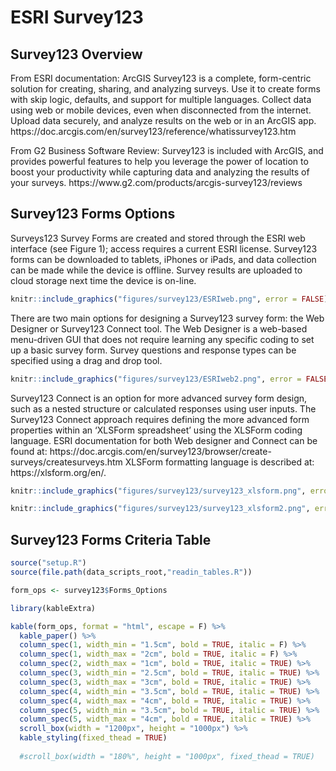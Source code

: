 # ESRI Survey123

## Survey123 Overview

From ESRI documentation: ArcGIS Survey123 is a complete, form-centric solution for creating, sharing, and analyzing surveys. Use it to create forms with skip logic, defaults, and support for multiple languages. Collect data using web or mobile devices, even when disconnected from the internet. Upload data securely, and analyze results on the web or in an ArcGIS app. 
https://doc.arcgis.com/en/survey123/reference/whatissurvey123.htm

From G2 Business Software Review: Survey123 is included with ArcGIS, and provides powerful features to help you leverage the power of location to boost your productivity while capturing data and analyzing the results of your surveys. https://www.g2.com/products/arcgis-survey123/reviews

## Survey123 Forms Options

Surveys123 Survey Forms are created and stored through the ESRI web interface (see Figure 1); access requires a current ESRI license. Survey123 forms can be downloaded to tablets, iPhones or iPads, and data collection can be made while the device is offline. Survey results are uploaded to cloud storage next time the device is on-line. 

```r
knitr::include_graphics("figures/survey123/ESRIweb.png", error = FALSE)
```

There are two main options for designing a Survey123 survey form: the Web Designer or Survey123 Connect tool. The Web Designer is a web-based menu-driven GUI that does not require learning any specific coding to set up a basic survey form.  Survey questions and response types can be specified using a drag and drop tool.

```r
knitr::include_graphics("figures/survey123/ESRIweb2.png", error = FALSE)
```

Survey123 Connect is an option for more advanced survey form design, such as a nested structure or calculated responses using user inputs.  The Survey123 Connect approach requires defining the more advanced form properties within an ‘XLSForm spreadsheet’ using the XLSForm coding language.  ESRI documentation for both Web designer and Connect can be found at: https://doc.arcgis.com/en/survey123/browser/create-surveys/createsurveys.htm
XLSForm formatting language is described at: https://xlsform.org/en/.

```r
knitr::include_graphics("figures/survey123/survey123_xlsform.png", error = FALSE)
```


```r
knitr::include_graphics("figures/survey123/survey123_xlsform2.png", error = FALSE)
```


## Survey123 Forms Criteria Table

```r

source("setup.R")
source(file.path(data_scripts_root,"readin_tables.R"))

form_ops <- survey123$Forms_Options

```




```r

library(kableExtra)

kable(form_ops, format = "html", escape = F) %>%
  kable_paper() %>% 
  column_spec(1, width_min = "1.5cm", bold = TRUE, italic = F) %>%
  column_spec(1, width_max = "2cm", bold = TRUE, italic = F) %>%
  column_spec(2, width_max = "1cm", bold = TRUE, italic = TRUE) %>%
  column_spec(3, width_min = "2.5cm", bold = TRUE, italic = TRUE) %>%
  column_spec(3, width_max = "3cm", bold = TRUE, italic = TRUE) %>%
  column_spec(4, width_min = "3.5cm", bold = TRUE, italic = TRUE) %>%
  column_spec(4, width_max = "4cm", bold = TRUE, italic = TRUE) %>%
  column_spec(5, width_min = "3.5cm", bold = TRUE, italic = TRUE) %>%
  column_spec(5, width_max = "4cm", bold = TRUE, italic = TRUE) %>%
  scroll_box(width = "1200px", height = "1000px") %>%
  kable_styling(fixed_thead = TRUE) 
  
  #scroll_box(width = "180%", height = "1000px", fixed_thead = TRUE)


```



